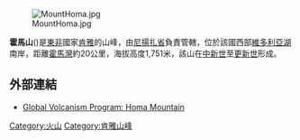 {{Infobox mountain
| Name = 霍馬山
| Photo = Homa mountain.jpg
| photo_caption = 
| Elevation = 1,751米
| elevation_ref = 
| prominence = 
| Location = {{flag|Kenya}}
| range = 
| pushpinmap = Kenya
| map_caption = 
| label_position = bottom
| latd = 0 | latm = 23 | lats = | latNS = S
| longd = 34 | longm = 30 | longs = | longEW = E
| topo = 
| type = 
| age = 
| last_eruption = 
| first_ascent = 
| easiest_route = 
}}

[[Image:MountHoma.jpg|thumb]]

'''霍馬山'''({{lang-en|Mount Homa}})是[[東非|東非]]國家[[肯雅|肯雅]]的山峰，由[[尼揚扎省|尼揚扎省]]負責管轄，位於該國西部[[維多利亞湖|維多利亞湖]]南岸，距離[[霍馬灣|霍馬灣]]約20公里，海拔高度1,751米，該山在[[中新世|中新世]]至[[更新世|更新世]]形成。

==外部連結==
* [http://www.volcano.si.edu/world/volcano.cfm?vnum=0202-07= Global Volcanism Program: Homa Mountain] {{Wayback|url=http://www.volcano.si.edu/world/volcano.cfm?vnum=0202-07= |date=20210128062158 }}

[[Category:火山|Category:火山]]
[[Category:肯雅山峰|Category:肯雅山峰]]

{{Kenya-stub}}